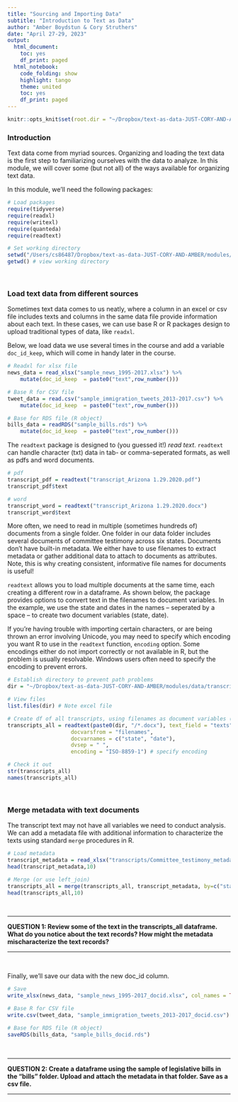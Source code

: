 ```yaml
---
title: "Sourcing and Importing Data"
subtitle: "Introduction to Text as Data"
author: "Amber Boydstun & Cory Struthers"
date: "April 27-29, 2023"
output:
  html_document:
    toc: yes
    df_print: paged
  html_notebook:
    code_folding: show
    highlight: tango
    theme: united
    toc: yes
    df_print: paged
---
```



```r
knitr::opts_knit$set(root.dir = "~/Dropbox/text-as-data-JUST-CORY-AND-AMBER/modules/data/")
```

### Introduction

Text data come from myriad sources. Organizing and loading the text data is the first step to familiarizing ourselves with the data to analyze. In this module, we will cover some (but not all) of the ways available for organizing text data.

In this module, we'll need the following packages:

``` r

# Load packages
require(tidyverse)
require(readxl)
require(writexl)
require(quanteda)
require(readtext)

# Set working directory
setwd("/Users/cs86487/Dropbox/text-as-data-JUST-CORY-AND-AMBER/modules/data/")
getwd() # view working directory

```

\

###  Load text data from different sources

Sometimes text data comes to us neatly, where a column in an excel or csv file includes texts and columns in the same data file provide information about each text. In these cases, we can use base R or R packages design to upload traditional types of data, like `readxl`.

Below, we load data we use several times in the course and add a variable `doc_id_keep`, which will come in handy later in the course.

```r

# Readxl for xlsx file
news_data = read_xlsx("sample_news_1995-2017.xlsx") %>%
    mutate(doc_id_keep  = paste0("text",row_number()))

# Base R for CSV file
tweet_data = read.csv("sample_immigration_tweets_2013-2017.csv") %>%
    mutate(doc_id_keep  = paste0("text",row_number()))

# Base for RDS file (R object)
bills_data = readRDS("sample_bills.rds") %>%
    mutate(doc_id_keep  = paste0("text",row_number()))

```

The `readtext` package is designed to (you guessed it!) _read text_. `readtext` can handle character (txt) data in tab- or comma-seperated formats, as well as pdfs and word documents.
 
```r

# pdf
transcript_pdf = readtext("transcript_Arizona 1.29.2020.pdf")
transcript_pdf$text

# word
transcript_word = readtext("transcript_Arizona 1.29.2020.docx")
transcript_word$text


```

More often, we need to read in multiple (sometimes hundreds of) documents from a single folder. One folder in our data folder includes several documents of committee testimony across six states. Documents don't have built-in metadata. We either have to use filenames to extract metadata or gather additional data to attach to documents as attributes. Note, this is why creating consistent, informative file names for documents is useful! 

`readtext` allows you to load multiple documents at the same time, each creating a different row in a dataframe. As shown below, the package provides options to convert text in the filenames to document variables. In the example, we use the state and dates in the names -- seperated by a space -- to create two document variables (state, date).

If you're having trouble with importing certain characters, or are being thrown an error involving Unicode, you may need to specify which encoding you want R to use in the `readtext` function, `encoding` option. Some encodings either do not import correctly or not available in R, but the problem is usually resolvable. Windows users often need to specify the encoding to prevent errors.

```r

# Establish directory to prevent path problems
dir = "~/Dropbox/text-as-data-JUST-CORY-AND-AMBER/modules/data/transcripts"

# View files
list.files(dir) # Note excel file

# Create df of all transcripts, using filenames as document variables (metadata)
transcripts_all = readtext(paste0(dir, "/*.docx"), text_field = "texts",
                    docvarsfrom = "filenames", 
                    docvarnames = c("state", "date"),
                    dvsep = " ",
                    encoding = "ISO-8859-1") # specify encoding

# Check it out
str(transcripts_all)
names(transcripts_all)

```

\

###  Merge metadata with text documents

The transcript text may not have all variables we need to conduct analysis. We can add a metadata file with additional information to characterize the texts using standard `merge` procedures in R.

```r

# Load metadata
transcript_metadata = read_xlsx("transcripts/Committee_testimony_metadata.xlsx")
head(transcript_metadata,10)

# Merge (or use left_join)
transcripts_all = merge(transcripts_all, transcript_metadata, by=c("state", "date"))
head(transcripts_all,10)

```


\

---

**QUESTION 1: Review some of the text in the transcripts_all dataframe. What do you notice about the text records? How might the metadata mischaracterize the text records?**

---

\


Finally, we'll save our data with the new doc_id column.

```r

# Save
write_xlsx(news_data, "sample_news_1995-2017_docid.xlsx", col_names = TRUE)

# Base R for CSV file
write.csv(tweet_data, "sample_immigration_tweets_2013-2017_docid.csv")

# Base for RDS file (R object)
saveRDS(bills_data, "sample_bills_docid.rds")

```

\

---

**QUESTION 2: Create a dataframe using the sample of legislative bills in the "bills" folder. Upload and attach the metadata in that folder. Save as a csv file.**

---

\


